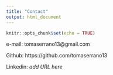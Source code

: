---
title: "Contact"
output: html_document
---

```{r setup, include=FALSE}
knitr::opts_chunk$set(echo = TRUE)
```

e-mail: tomaserrano13@gmail.com


Github: https://github.com/tomaserrano13


Linkedin: *add URL here*